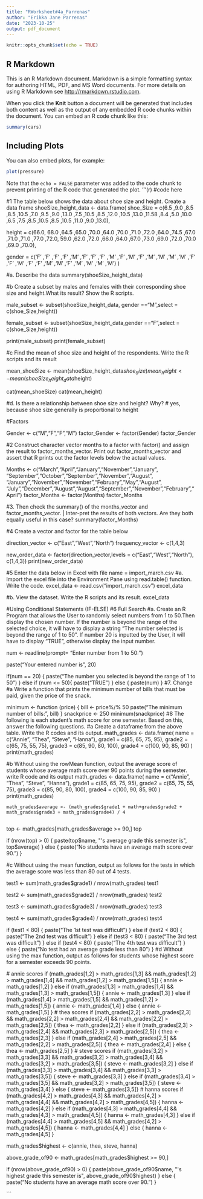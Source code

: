 ```yaml
---
title: "RWorksheet#4a_Parrenas"
author: "Erikka Jane Parrenas"
date: "2023-10-25"
output: pdf_document
---
```


```r
knitr::opts_chunk$set(echo = TRUE)
```

## R Markdown

This is an R Markdown document. Markdown is a simple formatting syntax for authoring HTML, PDF, and MS Word documents. For more details on using R Markdown see <http://rmarkdown.rstudio.com>.

When you click the **Knit** button a document will be generated that includes both content as well as the output of any embedded R code chunks within the document. You can embed an R code chunk like this:

```r
summary(cars)
```

## Including Plots

You can also embed plots, for example:

```r
plot(pressure)
```

Note that the `echo = FALSE` parameter was added to the code chunk to prevent printing of the R code that generated the plot.
'''(r)
#code here

#1 The table below shows the data about shoe size and height. Create a data frame
shoeSize_height_data <- data.frame(
  shoe_Size = c(6.5 ,9.0 ,8.5 ,8.5 ,10.5 ,7.0 ,9.5 ,9.0 ,13.0 ,7.5 ,10.5 ,8.5 ,12.0 ,10.5 ,13.0 ,11.58 ,8.4 ,5.0 ,10.0 ,6.5 ,7.5 ,8.5 ,10.5 ,8.5 ,10.5 ,11.0 ,9.0 ,13.0),
  
  height = c(66.0, 68.0 ,64.5 ,65.0 ,70.0 ,64.0 ,70.0 ,71.0 ,72.0 ,64.0 ,74.5 ,67.0 ,71.0 ,71.0 ,77.0 ,72.0, 59.0 ,62.0 ,72.0 ,66.0 ,64.0 ,67.0 ,73.0 ,69.0 ,72.0 ,70.0 ,69.0 ,70.0),
  
  gender = c('F' ,'F' ,'F' ,'F' ,'M' ,'F' ,'F' ,'F' ,'M' ,'F' ,'M' ,'F' ,'M' ,'M' ,'M' ,'M' ,'F' ,'F' ,'M' ,'F' ,'F' ,'M' ,'M' ,'F' ,'M' ,'M' ,'M' ,'M')
)


#a. Describe the data
  summary(shoeSize_height_data)
  
#b Create a subset by males and females with their corresponding shoe size and height.What its result? Show the R scripts.
  
  male_subset <- subset(shoeSize_height_data, gender =="M",select = c(shoe_Size,height))
  
   female_subset <- subset(shoeSize_height_data,gender =="F",select = c(shoe_Size,height))
   
   print(male_subset)
   print(female_subset)

#c Find the mean of shoe size and height of the respondents. Write the R scripts and its result

  mean_shoeSize <- mean(shoeSize_height_data$shoe_Size)
  mean_height <- mean(shoeSize_height_data$height)
  
  cat(mean_shoeSize)
  cat(mean_height)

#d. Is there a relationship between shoe size and height? Why?
# yes, because shoe size generally is proportional to height

#Factors

Gender <- c("M","F","F","M")
factor_Gender <- factor(Gender)
factor_Gender

#2 Construct character vector months to a factor with factor() and assign the result to factor_months_vector. Print out factor_months_vector and assert that R prints out the factor levels below the actual values.  

Months <- c("March","April","January","November","January",
"September","October","September","November","August",
"January","November","November","February","May","August",
"July","December","August","August","September","November","February","April")
factor_Months <- factor(Months)
factor_Months

#3. Then check the summary() of the months_vector and factor_months_vector. | Inter-pret the results of both vectors. Are they both equally useful in this case?
  summary(factor_Months)

#4 Create a vector and factor for the table below

direction_vector <- c("East","West","North")
frequency_vector <- c(1,4,3)

new_order_data <- factor(direction_vector,levels = c("East","West","North"), c(1,4,3))
print(new_order_data)

#5 Enter the data below in Excel with file name = import_march.csv
#a. Import the excel file into the Environment Pane using read.table() function. Write the code.
excel_data <- read.csv("import_march.csv")
excel_data

#b. View the dataset. Write the R scripts and its result.
excel_data

#Using Conditional Statements (IF-ELSE)
#6 Full Search
#a. Create an R Program that allows the User to randomly select numbers from 1 to 50.Then display the chosen number. If the number is beyond the range of the selected choice, it will have to display a string “The number selected is beyond the range of 1 to 50”. If number 20 is inputted by the User, it will have to display “TRUE”, otherwise display the input number.

 num <- readline(prompt= "Enter number from 1 to 50:") 
    
  paste("Your entered number is ", 20)
    
  if(num == 20) {
      paste("The number you selected is beyond the range of 1 to 50")
    } else if (num <= 50){
      paste("TRUE")
    } else {
      paste(num)
    }
#7. Change
#a Write a function that prints the minimum number of bills that must be paid, given the price of the snack.

minimum <- function (price) {
    bill <- price%/% 50 
    paste("The  minimum number of bills:", bill)
    }
     snackprice <- 250
     minimum(snackprice)
#8 The following is each student’s math score for one semester. Based on this, answer the following questions.
#a Create a dataframe from the above table. Write the R codes and its output.
math_grades <- data.frame(
 name = c("Annie", "Thea", "Steve", "Hanna"),
     grade1 = c(85, 65, 75, 95),
     grade2 = c(65, 75, 55, 75),
     grade3 = c(85, 90, 80, 100),
     grade4 = c(100, 90, 85, 90)
)
print(math_grades)

#b Without using the rowMean function, output the average score of students whose average math score over 90 points during the semester. write R code and its output
math_grades <- data.frame(
       name = c("Annie", "Thea", "Steve", "Hanna"),
       grade1 = c(85, 65, 75, 95),
       grade2 = c(65, 75, 55, 75),
       grade3 = c(85, 90, 80, 100),
       grade4 = c(100, 90, 85, 90)
     )
     print(math_grades)
     
	math_grades$average <- (math_grades$grade1 + math+grades$grade2 + math_grades$grade3 + math_grades$grade4) / 4
     
  top <- math_grades[math_grades$average >= 90,]
  top
     
  if (nrow(top) > 0) {
       paste(top$name, "'s average grade this semester is", top$average)
     } else {
       paste("No students have an average math score over 90.")
  }

#c Without using the mean function, output as follows for the tests in which the average score was less than 80 out of 4 tests.

test1 <- sum(math_grades$grade1) / nrow(math_grades)
test1 
     
test2 <- sum(math_grades$grade2) / nrow(math_grades)
test2 
     
test3 <- sum(math_grades$grade3) / nrow(math_grades)
test3 
     
test4 <- sum(math_grades$grade4) / nrow(math_grades)
test4
     
  if (test1 < 80) {
       paste("The 1st test was difficult")
     } else if (test2 < 80) {
       paste("The 2nd test was difficult")
     } else if (test3 < 80) {
       paste("The 3rd test was difficult")
     } else if (test4 < 80) {
       paste("The 4th test was difficult")
     } else { paste("No test had an average grade less than 80")
     } 
#d Without using the max function, output as follows for students whose highest score for a semester exceeds 90 points.     

 # annie scores
if (math_grades[1,2] > math_grades[1,3] && math_grades[1,2] > math_grades[1,4] && math_grades[1,2] > math_grades[1,5]) {
  annie <- math_grades[1,2]
} else if (math_grades[1,3] > math_grades[1,4] && math_grades[1,3] > math_grades[1,5]) {
  annie <- math_grades[1,3]
} else if (math_grades[1,4] > math_grades[1,5] && math_grades[1,2] > math_grades[1,5]) {
  annie <- math_grades[1,4]
} else {
  annie <- math_grades[1,5]
}
# thea scores
if (math_grades[2,2] > math_grades[2,3] && math_grades[2,2] > math_grades[2,4] && math_grades[2,2] > math_grades[2,5]) {
  thea <- math_grades[2,2]
} else if (math_grades[2,3] > math_grades[2,4] && math_grades[2,3] > math_grades[2,5]) {
  thea <- math_grades[2,3]
} else if (math_grades[2,4] > math_grades[2,5] && math_grades[2,2] > math_grades[2,5]) {
  thea <- math_grades[2,4]
} else {
  thea <- math_grades[2,5]
}
# steve scores
if (math_grades[3,2] > math_grades[3,3] && math_grades[3,2] > math_grades[3,4] && math_grades[3,2] > math_grades[3,5]) {
  steve <- math_grades[3,2]
} else if (math_grades[3,3] > math_grades[3,4] && math_grades[3,3] > math_grades[3,5]) {
  steve <- math_grades[3,3]
} else if (math_grades[3,4] > math_grades[3,5] && math_grades[3,2] > math_grades[3,5]) {
  steve <- math_grades[3,4]
} else {
  steve <- math_grades[3,5]}
# hanna scores
if (math_grades[4,2] > math_grades[4,3] && math_grades[4,2] > math_grades[4,4] && math_grades[4,2] > math_grades[4,5]) {
  hanna <- math_grades[4,2]
} else if (math_grades[4,3] > math_grades[4,4] && math_grades[4,3] > math_grades[4,5]) {
  hanna <- math_grades[4,3]
} else if (math_grades[4,4] > math_grades[4,5] && math_grades[4,2] > math_grades[4,5]) {
  hanna <- math_grades[4,4]
} else {
  hanna <- math_grades[4,5]
}

math_grades$highest <- c(annie, thea, steve, hanna)


above_grade_of90 <- math_grades[math_grades$highest >= 90,]


if (nrow(above_grade_of90) > 0) {
  paste(above_grade_of90$name, "'s highest grade this semester is", above_grade_of90$highest)
} else { 
paste("No students have an average math score over 90.")
}

```